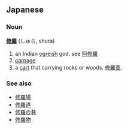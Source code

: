==Japanese==
===Noun===
'''[[修]][[羅]]''' (しゅら, shura)

# an Indian [[ogreish]] god. see [[阿修羅]]
# [[carnage]]
# a [[cart]] that carrying rocks or woods. [[修羅車]].

===See also===
*[[修羅場]]
*[[修羅道]]
*[[修羅の巷]]
*[[修羅物]]